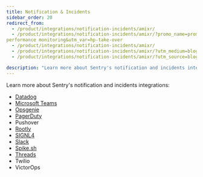 ```yaml
---
title: Notification & Incidents
sidebar_order: 20
redirect_from:
  - /product/integrations/notification-incidents/amixr/
  - /product/integrations/notification-incidents/amixr/?promo_name=promo panel&utm_campaign=2001753825&utm_content=g&utm_medium=cpc&utm_source=google&utm_term=sentry 
performance monitoring&utm_var=hp-take-over
  - /product/integrations/notification-incidents/amixr/
  - /product/integrations/notification-incidents/amixr/?utm_medium=blog&utm_source=article&utm_campaign=oss_codecov&utm_department=marketing
  - /product/integrations/notification-incidents/amixr/?utm_source=blog&utm_m&code=swift

description: "Learn more about Sentry's notification and incidents integrations."
---
```


Learn more about Sentry's notification and incidents integrations:

- [Datadog](https://docs.datadoghq.com/integrations/sentry/)
- [Microsoft Teams](/product/integrations/notification-incidents/msteams/)
- [Opsgenie](/product/integrations/notification-incidents/opsgenie/)
- [PagerDuty](/product/integrations/notification-incidents/pagerduty/)
- Pushover
- [Rootly](/product/integrations/notification-incidents/rootly/)
- [SIGNL4](/product/integrations/notification-incidents/signl4/)
- [Slack](/product/integrations/notification-incidents/slack/)
- [Spike.sh](/product/integrations/notification-incidents/spikesh/)
- [Threads](/product/integrations/notification-incidents/threads/)
- Twilio
- VictorOps
